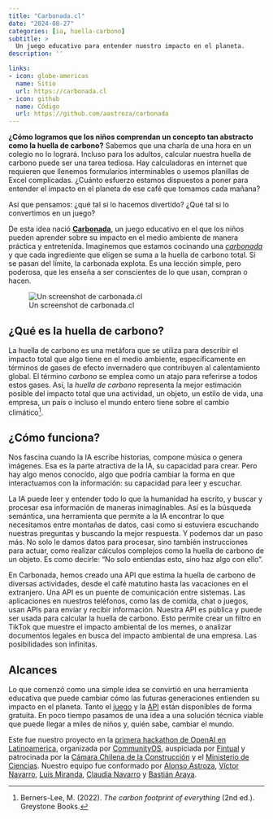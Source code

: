 ```yaml
---
title: "Carbonada.cl"
date: "2024-08-27"
categories: [ia, huella-carbono]
subtitle: >
  Un juego educativo para entender nuestro impacto en el planeta.
description: ''

links:
- icon: globe-americas
  name: Sitio
  url: https://carbonada.cl
- icon: github
  name: Código
  url: https://github.com/aastroza/carbonada
---
```


**¿Cómo logramos que los niños comprendan un concepto tan abstracto como la huella de carbono?** Sabemos que una charla de una hora en un colegio no lo logrará. Incluso para los adultos, calcular nuestra huella de carbono puede ser una tarea tediosa. Hay calculadoras en internet que requieren que llenemos formularios interminables o usemos planillas de Excel complicadas. ¿Cuánto esfuerzo estamos dispuestos a poner para entender el impacto en el planeta de ese café que tomamos cada mañana?

Así que pensamos: ¿qué tal si lo hacemos divertido? ¿Qué tal si lo convertimos en un juego?

De esta idea nació **[Carbonada](https://carbonada.cl)**, un juego educativo en el que los niños pueden aprender sobre su impacto en el medio ambiente de manera práctica y entretenida. Imaginemos que estamos cocinando una *[carbonada](https://es.wikipedia.org/wiki/Carbonada)* y que cada ingrediente que eligen se suma a la huella de carbono total. Si se pasan del límite, la carbonada explota. Es una lección simple, pero poderosa, que les enseña a ser conscientes de lo que usan, compran o hacen.

![Un screenshot de carbonada.cl](carbonada.PNG)

::: {.callout-tip}
## ¿Qué es la huella de carbono?

La huella de carbono es una metáfora que se utiliza para describir el impacto total que algo tiene en el medio ambiente, específicamente en términos de gases de efecto invernadero que contribuyen al calentamiento global. El término *carbono* se emplea como un atajo para referirse a todos estos gases. Así, la *huella de carbono* representa la mejor estimación posible del impacto total que una actividad, un objeto, un estilo de vida, una empresa, un país o incluso el mundo entero tiene sobre el cambio climático[^1].
:::

[^1]: Berners-Lee, M. (2022). *The carbon footprint of everything* (2nd ed.). Greystone Books.

## ¿Cómo funciona?

Nos fascina cuando la IA escribe historias, compone música o genera imágenes. Esa es la parte atractiva de la IA, su capacidad para crear. Pero hay algo menos conocido, algo que podría cambiar la forma en que interactuamos con la información: su capacidad para leer y escuchar.

La IA puede leer y entender todo lo que la humanidad ha escrito, y buscar y procesar esa información de maneras inimaginables. Así es la búsqueda semántica, una herramienta que permite a la IA encontrar lo que necesitamos entre montañas de datos, casi como si estuviera escuchando nuestras preguntas y buscando la mejor respuesta. Y podemos dar un paso más. No solo le damos datos para procesar, sino también instrucciones para actuar, como realizar cálculos complejos como la huella de carbono de un objeto. Es como decirle: “No solo entiendas esto, sino haz algo con ello”.

En Carbonada, hemos creado una API que estima la huella de carbono de diversas actividades, desde el café matutino hasta las vacaciones en el extranjero. Una API es un puente de comunicación entre sistemas. Las aplicaciones en nuestros teléfonos, como las de comida, chat o juegos, usan APIs para enviar y recibir información. Nuestra API es pública y puede ser usada para calcular la huella de carbono. Esto permite crear un filtro en TikTok que muestre el impacto ambiental de los memes, o analizar documentos legales en busca del impacto ambiental de una empresa. Las posibilidades son infinitas.

## Alcances

Lo que comenzó como una simple idea se convirtió en una herramienta educativa que puede cambiar cómo las futuras generaciones entienden su impacto en el planeta. Tanto el [juego](https://carbonada.cl) y la [API](https://github.com/aastroza/carbonada) están disponibles de forma gratuita. En poco tiempo pasamos de una idea a una solución técnica viable que puede llegar a miles de niños y, quién sabe, cambiar el mundo.

::: {.callout-note}
Este fue nuestro proyecto en la [primera hackathon de OpenAI en Latinoamerica](https://communityos.io/ai-hackathon/), organizada por [CommunityOS](https://communityos.io/), auspiciada por [Fintual](https://fintual.cl/) y patrocinada por la [Cámara Chilena de la Construcción](https://cchc.cl/) y el [Ministerio de Ciencias](https://www.minciencia.gob.cl/). Nuestro equipo fue conformado por [Alonso Astroza](https://github.com/aastroza), [Víctor Navarro](https://github.com/Vokturz), [Luis Miranda](https://github.com/totoiii), [Claudia Navarro](https://github.com/ClaudiaRayen) y [Bastián Araya](https://github.com/xSharky).
:::